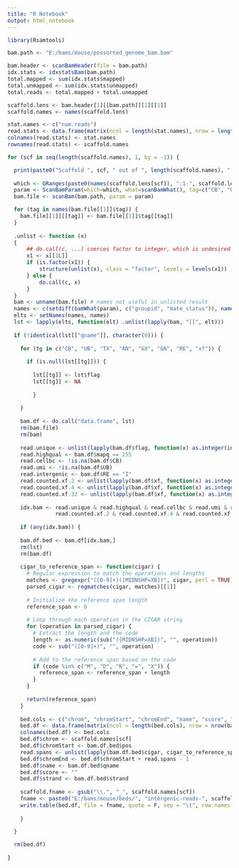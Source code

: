 ```yaml
---
title: "R Notebook"
output: html_notebook
---
```



```r

library(Rsamtools)

bam.path <- "E:/bams/mouse/possorted_genome_bam.bam"

bam.header <- scanBamHeader(file = bam.path)
idx.stats <- idxstatsBam(bam.path)
total.mapped <- sum(idx.stats$mapped)
total.unmapped <- sum(idx.stats$unmapped)
total.reads <- total.mapped + total.unmapped

scaffold.lens <- bam.header[1][[bam.path]][1][[1]]
scaffold.names <- names(scaffold.lens)

stat.names <- c("num.reads")
read.stats <- data.frame(matrix(ncol = length(stat.names), nrow = length(scaffold.names)))
colnames(read.stats) <- stat.names
rownames(read.stats) <- scaffold.names

for (scf in seq(length(scaffold.names), 1, by = -1)) {

  print(paste0("Scaffold ", scf, " out of ", length(scaffold.names), "..."))
  
  which <- GRanges(paste0(names(scaffold.lens[scf]), ":1-", scaffold.lens[scf][[1]]))
  param <- ScanBamParam(which=which, what=scanBamWhat(), tag=c("CB", "UB", "TX", "AN", "GX", "GN", "RE", "xf"))
  bam.file <- scanBam(bam.path, param = param)

  for (tag in names(bam.file[[1]]$tag)) {
    bam.file[[1]][[tag]] <- bam.file[[1]]$tag[[tag]]
  }
  
  .unlist <- function (x)
  {
      ## do.call(c, ...) coerces factor to integer, which is undesired
      x1 <- x[[1L]]
      if (is.factor(x1)) {
          structure(unlist(x), class = "factor", levels = levels(x1))
      } else {
          do.call(c, x)
      }
  }
  bam <- unname(bam.file) # names not useful in unlisted result
  names <- c(setdiff(bamWhat(param), c("groupid", "mate_status")), names(bam.file[[1]]$tag))
  elts <- setNames(names, names)
  lst <- lapply(elts, function(elt) .unlist(lapply(bam, "[[", elt)))
  
  if (!identical(lst[["qname"]], character(0))) {
    
    for (tg in c("CB", "UB", "TX", "AN", "GX", "GN", "RE", "xf")) {
      
      if (is.null(lst[[tg]])) { 
        
        lst[[tg]] <- lst$flag
        lst[[tg]] <- NA
        
        }
      
    }
    
    bam.df <- do.call("data.frame", lst)
    rm(bam.file)
    rm(bam)
    
    read.unique <- unlist(lapply(bam.df$flag, function(x) as.integer(intToBits(x))[11] == 0))
    read.highqual <- bam.df$mapq == 255
    read.cellbc <- !is.na(bam.df$CB)
    read.umi <- !is.na(bam.df$UB)
    read.intergenic <- bam.df$RE == "I"
    read.counted.xf.2 <- unlist(lapply(bam.df$xf, function(x) as.integer(intToBits(x))[2] == 0))
    read.counted.xf.4 <- unlist(lapply(bam.df$xf, function(x) as.integer(intToBits(x))[3] == 0))
    read.counted.xf.32 <- unlist(lapply(bam.df$xf, function(x) as.integer(intToBits(x))[6] == 0))
    
    idx.bam <- read.unique & read.highqual & read.cellbc & read.umi & read.intergenic & 
               read.counted.xf.2 & read.counted.xf.4 & read.counted.xf.32
    
    if (any(idx.bam)) {
    
    bam.df.bed <- bam.df[idx.bam,]
    rm(lst)
    rm(bam.df)
    
    cigar_to_reference_span <- function(cigar) {
      # Regular expression to match the operations and lengths
      matches <- gregexpr("([0-9]+)([MIDNSHP=XB])", cigar, perl = TRUE)
      parsed_cigar <- regmatches(cigar, matches)[[1]]
      
      # Initialize the reference span length
      reference_span <- 0
      
      # Loop through each operation in the CIGAR string
      for (operation in parsed_cigar) {
        # Extract the length and the code
        length <- as.numeric(sub("([MIDNSHP=XB])", "", operation))
        code <- sub("([0-9]+)", "", operation)
        
        # Add to the reference span based on the code
        if (code %in% c("M", "D", "N", "=", "X")) {
          reference_span <- reference_span + length
        }
      }
      
      return(reference_span)
    }
    
    bed.cols <- c("chrom", "chromStart", "chromEnd", "name", "score", "strand")
    bed.df <- data.frame(matrix(ncol = length(bed.cols), nrow = nrow(bam.df.bed)))
    colnames(bed.df) <- bed.cols
    bed.df$chrom <- scaffold.names[scf]
    bed.df$chromStart <- bam.df.bed$pos
    read.spans <- unlist(lapply(bam.df.bed$cigar, cigar_to_reference_span))
    bed.df$chromEnd <- bed.df$chromStart + read.spans - 1
    bed.df$name <- bam.df.bed$qname
    bed.df$score <- ""
    bed.df$strand <- bam.df.bed$strand
    
    scaffold.fname <- gsub("\\.", "_", scaffold.names[scf])
    fname <- paste0("E:/bams/mouse/beds/", "intergenic-reads-", scaffold.fname, ".bed")
    write.table(bed.df, file = fname, quote = F, sep = "\t", row.names = F, col.names = F)
    
    }

  }
  
  rm(bed.df)
  
}

```

